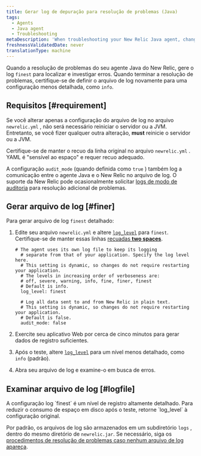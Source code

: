 ```yaml
---
title: Gerar log de depuração para resolução de problemas (Java)
tags:
  - Agents
  - Java agent
  - Troubleshooting
metaDescription: 'When troubleshooting your New Relic Java agent, change the newrelic_agent.log level temporarily to FINEST, then collect about 5 minutes of log data.'
freshnessValidatedDate: never
translationType: machine
---
```


Quando a resolução de problemas do seu agente Java do New Relic, gere o log `finest` para localizar e investigar erros. Quando terminar a resolução de problemas, certifique-se de definir o arquivo de log novamente para uma configuração menos detalhada, como `info`.

## Requisitos [#requirement]

Se você alterar apenas a configuração do arquivo de log no arquivo `newrelic.yml` , não será necessário reiniciar o servidor ou a JVM. Entretanto, se você fizer qualquer outra alteração, <DoNotTranslate>**must**</DoNotTranslate> reinicie o servidor ou a JVM.

Certifique-se de manter o recuo da linha original no arquivo `newrelic.yml` . YAML é "sensível ao espaço" e requer recuo adequado.

A configuração `audit_mode` (quando definida como `true` ) também log a comunicação entre o agente Java e o New Relic no arquivo de log. O suporte da New Relic pode ocasionalmente solicitar [logs de modo de auditoria](/docs/agents/manage-apm-agents/configuration/log-audit-all-data-your-new-relic-agent-transmits) para resolução adicional de problemas.

## Gerar arquivo de log [#finer]

Para gerar arquivo de log `finest` detalhado:

1. Edite seu arquivo `newrelic.yml` e altere [`log_level`](/docs/agents/java-agent/configuration/java-agent-configuration-config-file#cfg-log_level) para `finest`. Certifique-se de manter essas linhas [recuadas <DoNotTranslate>**two spaces**</DoNotTranslate>](#requirements).

   ```
   # The agent uses its own log file to keep its logging
     # separate from that of your application. Specify the log level here.
     # This setting is dynamic, so changes do not require restarting your application.
     # The levels in increasing order of verboseness are:
     # off, severe, warning, info, fine, finer, finest
     # Default is info.
     log_level: finest

     # Log all data sent to and from New Relic in plain text.
     # This setting is dynamic, so changes do not require restarting your application.
     # Default is false.
     audit_mode: false
   ```

2. Exercite seu aplicativo Web por cerca de cinco minutos para gerar dados de registro suficientes.

3. Após o teste, altere [`log_level`](/docs/agents/java-agent/configuration/java-agent-configuration-config-file#cfg-log_level) para um nível menos detalhado, como `info` (padrão).

4. Abra seu arquivo de log e examine-o em busca de erros.

## Examinar arquivo de log [#logfile]

<Callout variant="important">
  A configuração log `finest` é um nível de registro altamente detalhado. Para reduzir o consumo de espaço em disco após o teste, retorne `log_level` à configuração original.
</Callout>

Por padrão, os arquivos de log são armazenados em um subdiretório `logs` , dentro do mesmo diretório de `newrelic.jar`. Se necessário, siga os [procedimentos de resolução de problemas caso nenhum arquivo de log apareça](/docs/agents/java-agent/troubleshooting/no-log-file-java).